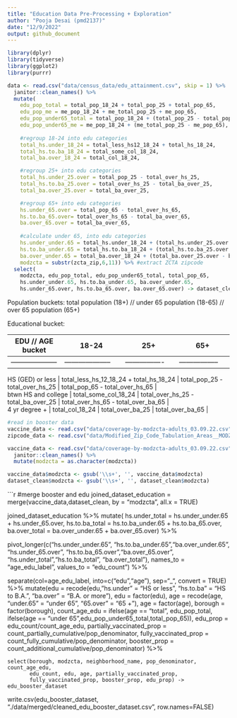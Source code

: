 ```yaml
---
title: "Education Data Pre-Processing + Exploration"
author: "Pooja Desai (pmd2137)"
date: "12/9/2022"
output: github_document
---
```


```r
library(dplyr)
library(tidyverse)
library(ggplot2)
library(purrr)
```

```r
data <- read.csv("data/census_data/edu_attainment.csv", skip = 1) %>%
  janitor::clean_names() %>%
  mutate(
    edu_pop_total = total_pop_18_24 + total_pop_25 + total_pop_65,
    edu_pop_me = me_pop_18_24 + me_total_pop_25 + me_pop_65, 
    edu_pop_under65_total = total_pop_18_24 + (total_pop_25 - total_pop_65),
    edu_pop_under65_me = me_pop_18_24 + (me_total_pop_25 - me_pop_65),
    
    #regroup 18-24 into edu categories
    total_hs.under_18_24 = total_less_hs12_18_24 + total_hs_18_24,
    total_hs.to.ba_18_24 = total_some_col_18_24,
    total_ba.over_18_24 = total_col_18_24,

    #regroup 25+ into edu categories
    total_hs.under_25.over = total_pop_25 - total_over_hs_25,
    total_hs.to.ba_25.over = total_over_hs_25 - total_ba_over_25,
    total_ba.over_25.over = total_ba_over_25,

    #regroup 65+ into edu categories
    hs.under_65.over = total_pop_65 - total_over_hs_65,
    hs.to.ba_65.over= total_over_hs_65 - total_ba_over_65,
    ba.over_65.over = total_ba_over_65,
    
    #calculate under 65, into edu categories
    hs.under_under.65 = total_hs.under_18_24 + (total_hs.under_25.over - hs.under_65.over),
    hs.to.ba_under.65 = total_hs.to.ba_18_24 + (total_hs.to.ba_25.over - hs.to.ba_65.over),
    ba.over_under.65 = total_ba.over_18_24 + (total_ba.over_25.over - ba.over_65.over),
    modzcta = substr(zcta_zip,6,11)) %>% #extract ZCTA zipcode
  select(
    modzcta, edu_pop_total, edu_pop_under65_total, total_pop_65,
    hs.under_under.65, hs.to.ba_under.65, ba.over_under.65,
    hs.under_65.over, hs.to.ba_65.over, ba.over_65.over) -> dataset_clean #export truncated dataset

```

Population buckets: total population (18+) // under 65 population (18-65) // over 65 population (65+)

Educational bucket:

| EDU // AGE bucket   | 18-24            | 25+            | 65+                                 |
|-----------------|--------------------|------------------|------------------|
|--------------------|--------------------|----------------|-----------------|

| HS (GED) or less    | total_less_hs_12_18_24 + total_hs_18_24 | total_pop_25 - total_over_hs_25  | total_pop_65 - total_over_hs_65     |
| btwn HS and college | total_some_col_18_24                    | total_over_hs_25 - total_ba_over_25 | total_over_hs_65 - total_over_ba_65 |
| 4 yr degree +       | total_col_18_24                         | total_over_ba_25                    | total_over_ba_65                    |

```r

#read in booster data
vaccine_data <- read.csv("data/coverage-by-modzcta-adults_03.09.22.csv")
zipcode_data <- read.csv("data/Modified_Zip_Code_Tabulation_Areas__MODZCTA_.csv")
```

```r
vaccine_data <- read.csv("data/coverage-by-modzcta-adults_03.09.22.csv") %>%
  janitor::clean_names() %>%
  mutate(modzcta = as.character(modzcta))

vaccine_data$modzcta <- gsub('\\s+', '', vaccine_data$modzcta)
dataset_clean$modzcta <- gsub('\\s+', '', dataset_clean$modzcta)
```

```r
#merge booster and edu
joined_dataset_education = merge(vaccine_data,dataset_clean, by = "modzcta", all.x = TRUE)

joined_dataset_education %>%
  mutate(
    hs.under_total = hs.under_under.65 + hs.under_65.over,
    hs.to.ba_total = hs.to.ba_under.65 + hs.to.ba_65.over,
    ba.over_total = ba.over_under.65 + ba.over_65.over) %>%
  
  pivot_longer(c("hs.under_under.65", "hs.to.ba_under.65","ba.over_under.65", 
                 "hs.under_65.over", "hs.to.ba_65.over","ba.over_65.over",
                 "hs.under_total","hs.to.ba_total", "ba.over_total"), 
               names_to = "age_edu_label", 
               values_to = "edu_count") %>%
  
  separate(col=age_edu_label, into=c("edu","age"), sep="_", convert = TRUE) %>%
  mutate(edu = recode(edu, "hs.under" = "HS or less", 
                      "hs.to.ba" = "HS to B.A.", "ba.over" = "B.A. or more"),
    edu = factor(edu),
    age = recode(age, "under.65" = "under 65", "65.over" = "65 +"),
    age = factor(age),
    borough = factor(borough),
    count_age_edu = ifelse(age == "total", edu_pop_total, 
                       ifelse(age == "under 65",edu_pop_under65_total,total_pop_65)),
    edu_prop = edu_count/count_age_edu,
    partially_vaccinated_prop = count_partially_cumulative/pop_denominator,
    fully_vaccinated_prop = count_fully_cumulative/pop_denominator,
    booster_prop = count_additional_cumulative/pop_denominator) %>%

    select(borough, modzcta, neighborhood_name, pop_denominator, count_age_edu,
           edu_count, edu, age, partially_vaccinated_prop,
           fully_vaccinated_prop, booster_prop, edu_prop) -> edu_booster_dataset

write.csv(edu_booster_dataset, "./data/merged/cleaned_edu_booster_dataset.csv", row.names=FALSE)

